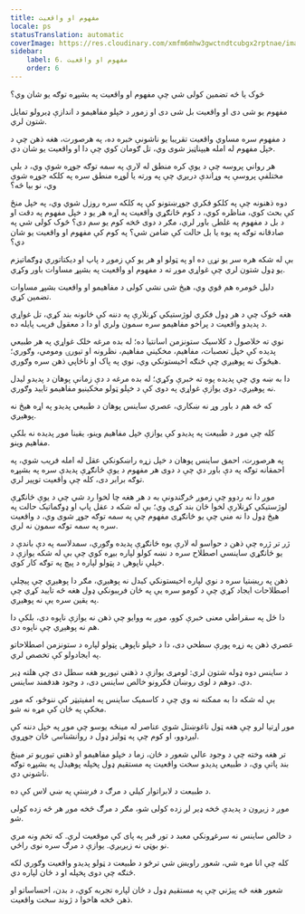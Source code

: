 ```yaml
---
title: مفهوم او واقعیت
locale: ps
statusTranslation: automatic
coverImage: https://res.cloudinary.com/xmfm6mhw3gwctndtcubgx2rptnae/image/upload/v1741354419/small_cover_la_gran_rebelion_28716e29d2.webp
sidebar:
    label: 6. مفهوم او واقعیت
    order: 6
---
```

څوک یا څه تضمین کولی شي چې مفهوم او واقعیت په بشپړه توګه یو شان وي؟

مفهوم یو شی دی او واقعیت بل شی دی او زموږ د خپلو مفاهیمو د اندازې ډیرولو تمایل شتون لري.

د مفهوم سره مساوي واقعیت تقریبا یو ناشونې خبره ده، په هرصورت، هغه ذهن چې د خپل مفهوم له امله هیپناټیز شوی وي، تل ګومان کوي چې دا او واقعیت یو شان دي.

هر رواني پروسه چې د یوې کره منطق له لارې په سمه توګه جوړه شوې وي، د بلې مختلفې پروسې په وړاندې دریږي چې په ورته یا لوړه منطق سره په کلکه جوړه شوې وي، نو بیا څه؟

دوه ذهنونه چې په کلکو فکري جوړښتونو کې په کلکه سره روزل شوي وي، په خپل منځ کې بحث کوي، مناظره کوي، د کوم ځانګړي واقعیت په اړه هر یو د خپل مفهوم په دقت او د بل د مفهوم په غلطۍ باور لري، مګر د دوی څخه کوم یو سم دی؟ څوک کولی شي په صادقانه توګه په یوه یا بل حالت کې ضامن شي؟ په کوم کې مفهوم او واقعیت یو شان دي؟

بې له شکه هره سر یو نړۍ ده او په ټولو او هر یو کې زموږ د پاپ او دیکتاتوري ډوګماتیزم یو ډول شتون لري چې غواړي موږ ته د مفهوم او واقعیت په بشپړ مساوات باور وکړي.

دلیل څومره هم قوي وي، هیڅ شی نشي کولی د مفاهیمو او واقعیت بشپړ مساوات تضمین کړي.

هغه څوک چې د هر ډول فکري لوژستیکي کړنلارې په دننه کې ځانونه بند کړي، تل غواړي د پدیدو واقعیت د پراخو مفاهیمو سره سمون ولري او دا د معقول فریب پایله ده.

نوي ته خلاصول د کلاسیک ستونزمن اسانتیا ده؛ له بده مرغه خلک غواړي په هر طبیعي پدیده کې خپل تعصبات، مفاهیم، مخکیني مفاهیم، نظرونه او تیورۍ ومومي، وګوري؛ هیڅوک نه پوهیږي چې څنګه اخیستونکي وي، نوي په پاک او ناڅاپي ذهن سره وګوري.

دا به ښه وي چې پدیده پوه ته خبرې وکړي؛ له بده مرغه د دې زمانې پوهان د پدیدو لیدل نه پوهیږي، دوی یوازې غواړي په دوی کې د خپلو ټولو مخکینیو مفاهیمو تایید وګوري.

که څه هم د باور وړ نه ښکاري، عصري ساینس پوهان د طبیعي پدیدو په اړه هیڅ نه پوهیږي.

کله چې موږ د طبیعت په پدیدو کې یوازې خپل مفاهیم وینو، یقینا موږ پدیده نه بلکې مفاهیم وینو.

په هرصورت، احمق ساینس پوهان د خپل زړه راښکونکي عقل له امله فریب شوي، په احمقانه توګه په دې باور دي چې د دوی هر مفهوم د یوې ځانګړې پدیدې سره په بشپړه توګه برابر دی، کله چې واقعیت توپیر لري.

موږ دا نه ردوو چې زموږ څرګندونې به د هر هغه چا لخوا رد شي چې د یوې ځانګړې لوژستیکي کړنلارې لخوا ځان بند کړی وي؛ بې له شکه د عقل پاپ او ډوګماتيک حالت په هیڅ ډول دا نه مني چې یو ځانګړی مفهوم چې په سمه توګه جوړ شوی وي، د واقعیت سره په سمه توګه سمون نه لري.

ژر تر ژره چې ذهن د حواسو له لارې یوه ځانګړې پدیده وګوري، سمدلاسه په دې باندې د یو ځانګړي ساینسي اصطلاح سره د نښه کولو لپاره بیړه کوي چې بې له شکه یوازې د خپلې ناپوهۍ د پټولو لپاره د پیچ ​​په توګه کار کوي.

ذهن په ریښتیا سره د نوي لپاره اخیستونکي کیدل نه پوهیږي، مګر دا پوهیږي چې پیچلې اصطلاحات ایجاد کړي چې د کومو سره یې په ځان فریبونکي ډول هغه څه تایید کړي چې په یقین سره یې نه پوهیږي.

دا ځل په سقراطي معنی خبرې کوو، موږ به ووایو چې ذهن نه یوازې ناپوه دی، بلکې دا هم نه پوهیږي چې ناپوه دی.

عصري ذهن په زړه پورې سطحي دی، دا د خپلو ناپوهۍ پټولو لپاره د ستونزمن اصطلاحاتو په ایجادولو کې تخصص لري.

د ساینس دوه ډوله شتون لري: لومړی یوازې د ذهني تیوریو هغه سطل دی چې هلته ډیر دي. دوهم د لوی روښان فکرونو خالص ساینس دی، د وجود هدفمند ساینس.

بې له شکه دا به ممکنه نه وي چې د کاسمیک ساینس په امفیتیټر کې ننوځو، که موږ مخکې په ځان کې مړه نه شو.

موږ اړتیا لرو چې هغه ټول ناغوښتل شوي عناصر له مینځه یوسو چې موږ په خپل دننه کې لیږدوو، او کوم چې په ټولیز ډول د روانشناسۍ ځان جوړوي.

تر هغه وخته چې د وجود عالي شعور د ځان، زما د خپلو مفاهیمو او ذهني تیوریو تر مینځ بند پاتې وي، د طبیعي پدیدو سخت واقعیت په مستقیم ډول پخپله پوهیدل په بشپړه توګه ناشوني دي.

د طبیعت د لابراتوار کیلي د مرګ د فرښتې په ښي لاس کې ده.

موږ د زیږون د پدیدې څخه ډیر لږ زده کولی شو، مګر د مرګ څخه موږ هر څه زده کولی شو.

د خالص ساینس نه سرغړونکي معبد د تور قبر په پای کې موقعیت لري. که تخم ونه مري نو بوټی نه زیږیږي. یوازې د مرګ سره نوی راځي.

کله چې انا مړه شي، شعور راویښ شي ترڅو د طبیعت د ټولو پدیدو واقعیت وګوري لکه څنګه چې دوی پخپله او د ځان لپاره دي.

شعور هغه څه پیژني چې په مستقیم ډول د ځان لپاره تجربه کوي، د بدن، احساساتو او ذهن څخه هاخوا د ژوند سخت واقعیت.

